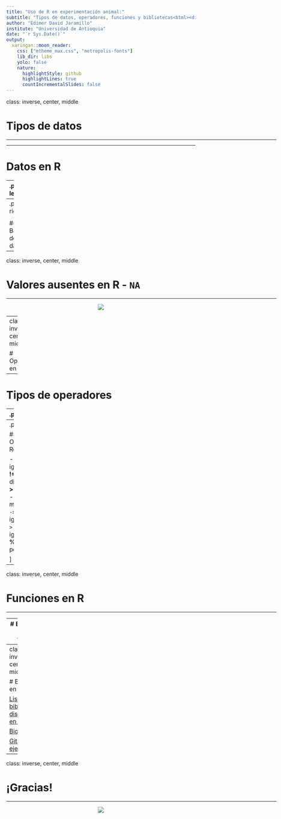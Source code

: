```yaml
---
title: "Uso de R en experimentación animal:"
subtitle: "Tipos de datos, operadores, funciones y bibliotecas<html><div style='float:left'></div><hr color='#EB811B' size=1px width=800px></html>"
author: "Edimer David Jaramillo"
institute: "Universidad de Antioquia"
date: "`r Sys.Date()`"
output:
  xaringan::moon_reader:
    css: ["mtheme_max.css", "metropolis-fonts"]
    lib_dir: libs
    yolo: false
    nature:
      highlightStyle: github
      highlightLines: true
      countIncrementalSlides: false
---
```


class: inverse, center, middle

# Tipos de datos
<html><div style='float:left'></div><hr color='#EB811B' size=1px width=720px></html> 

---

# Datos en R

--
.pull-left[

### Básicos

- *Numérico* `->` **`numeric`** o  **`double`**
- *Entero* `->` **`integer`**
- *Caracteres* (texto) `->` **`character`**
  - *Factor* `->` **`factor`**
- *Lógicos* `->` **`logical`**

### Estructurados

- *Vector* `->` **`vector()`** o  **`c()`** 
- *Matriz* `->` **`matrix()`** 
- *Base de datos* `->` **`data.frame()`** 
- *Lista* `->` **`list()`**  
]

--
.pull-right[

<center>
<img src="img/tipos_variables.jpg"/>
</center>

#### Base de datos
<center>
<img src="img/tabla.PNG"/>
</center>
]

---
class: inverse, center, middle

# Valores ausentes en R - `NA`
<html><div style='float:left'></div><hr color='#EB811B' size=1px width=720px></html>

<center>
<img src="img/na.png"/>
</center>

---
class: inverse, center, middle

# Operadores en R
<html><div style='float:left'></div><hr color='#EB811B' size=1px width=720px></html>

---

# Tipos de operadores

--
.pull-left[

### Operadores Aritméticos

- **+** `->` suma
- **-** `->` resta
- **`*`** `->` multiplicación
- **/** `->` división
- **^** `->` potencia

### Operadores Lógicos

- **!** `->` negación.
- **|** `->` disyunción `->` total
- **||** `->` disyunción `->` individual
- **&** `->` conjunción `->` total
- **&&** `->` conjunción `->` individual
  
]

--
.pull-right[

### Operadores Relacionales

- **==** `->` igualdad
- **!=** `->` diferencia
- **>** `->` mayor
- **<** `->` menor
- **>=** `->` mayor o igual
- **<=** `->` menor o igual
- **%in%** `->` pertenece a

]

---
class: inverse, center, middle

# Funciones en R
<html><div style='float:left'></div><hr color='#EB811B' size=1px width=720px></html> 

---
# Estructura de una función

### Componentes

- Nombre, Cuerpo y Entorno

```r
  nombre(argumento_1, argumento_2, ..., argumento_p)
* getwd()
```

### Funciones auxiliares

- **`getwd()`** `->` obtener directorio de trabajo actual.
- **`help()`** `->` sistema de ayuda.
- **`class()`** `->` clase atómica o tipo de datos.
- **`str()`** `->` estructura de datos.
- **`ls()`** `->` lista de objetos en ambiente.
- **`install.packages()`** `->` instalar bibliotecas.
- **`library()`** o  **`require()`** `->` cargar bibliotecas.

---
class: inverse, center, middle

# Bibliotecas en R
<html><div style='float:left'></div><hr color='#EB811B' size=1px width=720px></html> 

[Lista de bibliotecas disponibles en R - CRAN](https://cran.r-project.org/web/packages/available_packages_by_name.html)

[Bioconductor](http://bioconductor.org/)

[Github: ejemplo `genR`](https://github.com/Edimer/genR)

---
class: inverse, center, middle

# ¡Gracias!

<html><div style='float:left'></div><hr color='#EB811B' size=1px width=720px></html> 

<center>
<img src="img/gracias.gif"/>
</center>

